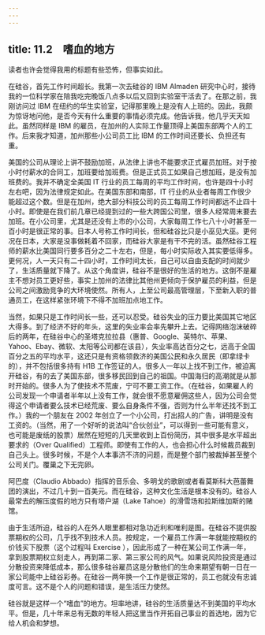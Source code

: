 ```yaml
---
---
---
```

title: 11.2　嗜血的地方
---



读者也许会觉得我用的标题有些恐怖，但事实如此。

在硅谷，首先工作时间超长。我第一次去硅谷的 IBM Almaden 研究中心时，接待我的一位科学家在陪我吃完晚饭八点多以后又回到实验室干活去了。在那之前，我刚访问过 IBM 在纽约的华生实验室，记得那里晚上是没有人上班的。因此，我颇为惊讶地问他，是否今天有什么重要的事情必须完成。他告诉我，他几乎天天如此。虽然同样是 IBM 的雇员，在加州的人实际工作量顶得上美国东部两个人的工作。后来我才知道，加州那些小公司员工比 IBM 的工作时间还要长、负担还有重。

美国的公司从理论上讲不鼓励加班，从法律上讲也不能要求正式雇员加班。对于按小时付薪水的合同工，加班要给加班费。但是正式员工如果自己想加班，是没有加班费的。我并不确定全美国 IT 行业的员工每周的平均工作时间，也许是四十小时左右吧，因为法律规定如此。在美国东部和南部，IT 行业的从业者每周工作很少能超过这个数。但是在加州，绝大部分科技公司的员工每周工作时间都远不止四十小时。即使是在我们前几章已经提到过的一些大跨国公司里，很多人经常周末要去加班。在小公司里，尤其是还没有上市的小公司，大家每周工作七八十小时甚至一百小时是很正常的事。日本人号称工作时间长，但和硅谷比只是小巫见大巫。更何况在日本，大家是没事做耗着不回家，而硅谷大家是有干不完的活。虽然硅谷工程师的薪水比美国同行要多百分之二十左右，但是，每小时实际收入其实要低得多。更何况，人一天只有二十四小时，工作时间太长，自己可以自由支配的时间就少了，生活质量就下降了。从这个角度讲，硅谷不是很好的生活的地方。这倒不是雇主不想对员工更好些，事实上加州的法律比其他州更倾向于保护雇员的利益，但是公司之间激励竞争的大环境使然。所有人，上至公司最高管理层，下至新入职的普通员工，在这样紧张环境下不得不加班加点地工作。

当然，如果只是工作时间长一些，还可以忍受。硅谷失业的压力要比美国其它地区大得多。到了经济不好的年头，这里的失业率会率先攀升上去。记得网络泡沫破碎后的两年，在硅谷中心的圣塔克拉拉县（惠普、Google、英特尔、苹果、Yahoo、Ebay、微软、太阳等公司都在该县），失业率高达百分之七，远高于全国百分之五的平均水平，这还只是有资格领救济的美国公民和永久居民（即拿绿卡的），并不包括很多持有 H1B 工作签证的人。很多人一年以上找不到工作，被迫离开硅谷，有的去了美国东部，很多移民回到自己的祖国。中国海归的高潮就是从那时开始的。很多人为了使技术不荒废，宁可不要工资工作。（在硅谷，如果雇人的公司发现一个申请者半年以上没有工作，就会很不愿意雇佣这些人，因为公司会觉得这个申请者要么技术已经荒废、要么自身条件不强，否则为什么半年还找不到工作。）我的一个朋友在 2002 年创立了一个小公司，打出招人的广告，讲明是没有工资的。（当然，用了一个好听的说法叫“合伙创业”，可以得到一些可能有意义，也可能是废纸的股票）居然在短短的几天里收到上百份简历，其中很多是水平超出要求的（Over Qualified）工程师。即使有工作的人，也会担心什么时候裁员裁到自己头上。很多时候，不是个人本事济不济的问题，而是整个部门被裁掉甚至整个公司关门。覆巢之下无完卵。

阿巴度（Claudio Abbado）指挥的音乐会、多明戈的歌剧或者看莫斯科大芭蕾舞团的演出，不过几十到一百美元。而在硅谷，这种文化生活是根本没有的。硅谷人最常去的解压度假的地方只有塔户湖（Lake Tahoe）的滑雪场和拉斯维加斯的赌馆。

由于生活所迫，硅谷的人在外人眼里都相对急功近利和唯利是图。在硅谷不提供股票期权的公司，几乎找不到技术人员。按规定，一个雇员工作满一年就能按期权的价钱买下股票（这个过程叫 Exercise ），因此形成了一种在某公司工作满一年，拿到股票期权立刻走人，再到第二家、第三家公司的风气。如果说风险投资是通过分散投资来降低成本，那么很多硅谷雇员这是分散他们的生命来期望有朝一日在一家公司能中上硅谷彩券。在硅谷一两年换一个工作是很正常的，员工也就没有忠诚度可言。这不是个人的问题和错误，是生活压力使然。

硅谷就是这样一个“嗜血”的地方。坦率地讲，硅谷的生活质量达不到美国的平均水平。但是，几十年来总有无数的年轻人把这里当作开拓自己事业的首选地，因为它给人机会和梦想。